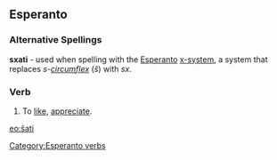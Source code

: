 ==Esperanto==
===Alternative Spellings===
'''sxati''' - used when spelling with the [[Esperanto]] [[w:Esperanto_orthography|x-system]], a system that replaces ''s-[[circumflex]]'' (''ŝ'') with ''sx''.
===Verb===
 [[Category:Esperanto verbs]]
{{eo-verb|ŝat}}

#To [[like]], [[appreciate]]. 

[[eo:ŝati]]